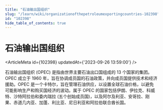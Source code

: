 ```yaml
---
title: "石油输出国组织"
slug: "/learn/wiki/organizationofthepetroleumexportingcountries-102398"
id: "102398"
hide_table_of_contents: true
---
```



# 石油输出国组织

<ArticleMeta id={102398} updatedAt={'2023-09-26 13:59:00'} />
<div className='border-solid border-b border-t-0 my-4 border-[var(--ifm-color-gray-300)]' />

石油输出国组织 (OPEC) 是指由世界主要石油出口国组成的 13 个国家的集团。OPEC 成立于 1960 年，旨在协调成员国的石油政策，并向成员国提供技术和经济援助。OPEC 是一个卡特尔，旨在管理石油供应，以设置全球石油价格，以避免可能影响生产和购买国经济的波动。属于 OPEC 的国家包括伊朗、伊拉克、科威特、沙特阿拉伯和委内瑞拉 (五个创始成员国)，以及阿尔及利亚、安哥拉、刚果、赤道几内亚、加蓬、利比亚、尼日利亚和阿拉伯联合酋长国。
